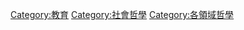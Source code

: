 {{Catnav|頁面分類|人类社会|生活|教育}}
{{Catnav|頁面分類|人类社会|文化|教育}}
{{Catnav|頁面分類|人类社会|文化|哲学}}
{{Catnav|頁面分類|人文學科|哲学|哲学分支}}
{{Catnav|頁面分類|人文學科|哲学}}

{{catmore}}

[[Category:教育|Category:教育]]
[[Category:社會哲學|Category:社會哲學]]
[[Category:各領域哲學|Category:各領域哲學]]